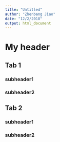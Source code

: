 ```yaml
---
title: "Untitled"
author: "Zhenbang Jiao"
date: "12/2/2018"
output: html_document
---
```


# My header {.tabset}

## Tab 1
### subheader1
### subheader2

## Tab 2

### subheader1
### subheader2